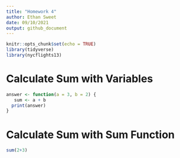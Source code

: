 ```yaml
---
title: "Homework 4"
author: Ethan Sweet
date: 09/10/2021
output: github_document
---
```

```r
knitr::opts_chunk$set(echo = TRUE)
library(tidyverse)
library(nycflights13)
```

# Calculate Sum with Variables

```r
answer <- function(a = 3, b = 2) {
   sum <- a + b
  print(answer)
}

```

# Calculate Sum with Sum Function

```r
sum(2+3)

```


